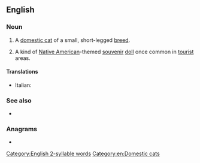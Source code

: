 {{also|skookum}}
==English==

===Noun===
{{en-noun}}

# A [[domestic cat]] of a small, short-legged [[breed]].
# {{lb|en|US|historical}} A kind of [[Native American]]-themed [[souvenir]] [[doll]] once common in [[tourist]] areas.

====Translations====
{{checktrans-top}}
* Italian: {{t-check|it|gatto Skookum}}
{{trans-mid}}
{{trans-bottom}}

===See also===
* {{pedia|Skookum (cat)}}

===Anagrams===
* {{anagrams|en|kookums}}

[[Category:English 2-syllable words]]
[[Category:en:Domestic cats]]